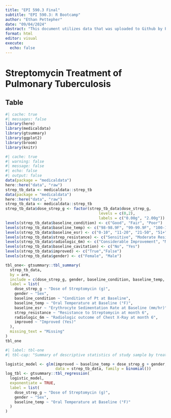 ```yaml
---
title: "EPI 590.3 Final"
subtitle: "EPI 590.3: R Bootcamp"
author: "Ethan Pettepher"
date: "09/04/2024"
abstract: "This document utilizes data that was uploaded to Github by Peter Higgins on 06/24/2021. Higgins adapted the data from a study published in the British Medical Journal titled 'Streptomycin Treatment of Pulmonary Tuberculosis' on October 30, 1948 by the Streptomycin in Tuberculosis Trials Committee (pp.769-782).The data was collected from a prospective, randomized, placebo-controlled trial of Teburculosis patients across several hospitals in London, England in September, 1946 who received either Streptomycin (2.00g dose) or a placebo and followed for 6 months to observe if there were any improvements in outcomes related to Tb (N= 107). A Table 1, Logistical Regression Model, and Figure were created utilizing functions such as {gtsummary}, {broom}, and {ggplot2}. Those figures and accompanying elements of the EPI590.3 Final are outlined."
format: html
editor: visual
execute: 
  echo: false
---
```


# Streptomycin Treatment of Pulmonary Tuberculosis

## Table

```r
#| cache: true
#| messages: false
library(here)
library(medicaldata)
library(gtsummary)
library(ggplot2)
library(broom)
library(knitr)
```

```r
#| cache: true
#| warning: false
#| message: false
#| echo: false
#| output: false
data(package = "medicaldata")
here::here("data", "raw")
strep_tb_data <- medicaldata::strep_tb
data(package = "medicaldata")
here::here("data", "raw")
strep_tb_data <- medicaldata::strep_tb
strep_tb_data$dose_strep_g <- factor(strep_tb_data$dose_strep_g,
                                         levels = c(0,2), 
                                         labels = c("0.00g", "2.00g"))
levels(strep_tb_data$baseline_condition) <- c("Good", "Fair", "Poor")
levels(strep_tb_data$baseline_temp) <- c("98-98.9F", "99-99.9F", "100-100.9F", "100F+")
levels(strep_tb_data$baseline_esr) <- c("0-10", "11-20", "21-50", "51+")
levels(strep_tb_data$strep_resistance) <- c("Sensitive", "Moderate Resistance", "Resistant")
levels(strep_tb_data$radiologic_6m) <- c("Considerable Improvement", "Moderate Improvement", "No Change", "Moderate Deterioration", "Considerable Deterioration", "Death")
levels(strep_tb_data$baseline_cavitation) <- c("No", "Yes")
levels(strep_tb_data$improved) <- c("True","False")
levels(strep_tb_data$gender) <- c("Female", "Male")
```

```r
tbl_one<- gtsummary::tbl_summary(
  strep_tb_data,
  by = arm,
  include = c(dose_strep_g, gender, baseline_condition, baseline_temp, baseline_esr, strep_resistance, radiologic_6m, improved),
  label = list(
    dose_strep_g ~ "Dose of Streptomycin (g)",
    gender ~ "Sex",
    baseline_condition ~ "Condition of Pt at Baseline",
    baseline_temp ~ "Oral Temperature at Baseline (°F)",
    baseline_esr ~ "Erythrocyte Sedimentation Rate at Baseline (mm/hr)",
    strep_resistance ~ "Resistance to Streptomycin at month 6",
    radiologic_6m ~ "Radiologic outcome of Chest X-Ray at month 6",
    improved ~ "Improved (Yes)"
  ),
  missing_text = "Missing"
)
tbl_one
```

```r
#| label: tbl-one
#| tbl-cap: "Summary of descriptive statistics of study sample by treatment group."
```

```r
logistic_model <- glm(improved ~ baseline_temp + dose_strep_g + gender,
                      data = strep_tb_data, family = binomial())
log_tbl <- gtsummary::tbl_regression(
  logistic_model,
  exponentiate = TRUE,
  label = list(
    dose_strep_g ~ "Dose of Streptomycin (g)",
    gender ~ "Sex",
    baseline_temp ~ "Oral Temperature at Baseline (°F)"
  ) 
)
```
